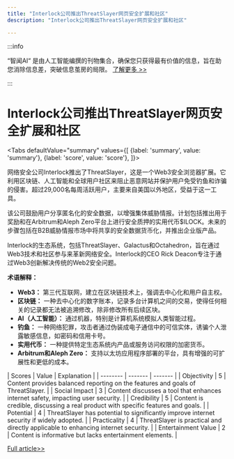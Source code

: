 ```yaml
---
title: "Interlock公司推出ThreatSlayer网页安全扩展和社区"
description: "Interlock公司推出ThreatSlayer网页安全扩展和社区"

---
```



:::info

“智闻AI“ 是由人工智能编撰的刊物集合，确保您只获得最有价值的信息，旨在助您消除信息差，突破信息茧房的局限。  [了解更多 >>](/)

:::

# Interlock公司推出ThreatSlayer网页安全扩展和社区


<Tabs
	defaultValue="summary"
	values={[
	{label: 'summary', value: 'summary'},
	{label: 'score', value: 'score'},
]}>
<TabItem value="summary">


网络安全公司Interlock推出了ThreatSlayer，这是一个Web3安全浏览器扩展。它利用区块链、人工智能和全球用户社区来阻止恶意网站并保护用户免受钓鱼和诈骗的侵害。超过29,000名每周活跃用户，主要来自美国以外地区，受益于这一工具。

该公司鼓励用户分享匿名化的安全数据，以增强集体威胁情报。计划包括推出用于奖励和在Arbitrum和Aleph Zero平台上进行安全质押的实用代币$ILOCK。未来的步骤包括在B2B威胁情报市场中将共享的安全数据货币化，并推出企业版产品。

Interlock的生态系统，包括ThreatSlayer、Galactus和Octahedron，旨在通过Web3技术和社区参与来革新网络安全。Interlock的CEO Rick Deacon专注于通过Web3创新解决传统的Web2安全问题。

**术语解释：**
- **Web3：** 第三代互联网，建立在区块链技术上，强调去中心化和用户自主权。
- **区块链：** 一种去中心化的数字账本，记录多台计算机之间的交易，使得任何相关的记录都无法被追溯修改，除非修改所有后续区块。
- **AI（人工智能）：** 通过机器，特别是计算机系统模拟人类智能过程。
- **钓鱼：** 一种网络犯罪，攻击者通过伪装成电子通信中的可信实体，诱骗个人泄露敏感信息，如密码和信用卡号。
- **实用代币：** 一种提供特定生态系统内产品或服务访问权限的加密货币。
- **Arbitrum和Aleph Zero：** 支持以太坊应用程序部署的平台，具有增强的可扩展性和更低的成本。
</TabItem>
<TabItem value="score">
	| Scores     | Value   | Explanation |
	| -------- | ------- | ------- |
	| Objectivity  | 5    | Content provides balanced reporting on the features and goals of ThreatSlayer.    |
	| Social Impact | 3     | Content discusses a tool that enhances internet safety, impacting user security.    |
	| Credibility    | 5    | Content is credible, discussing a real product with specific features and goals.    |
	| Potential    | 4    | ThreatSlayer has potential to significantly improve internet security if widely adopted.    |
	| Practicality    | 4    | ThreatSlayer is practical and directly applicable to enhancing internet security.    |
	| Entertainment Value    | 2    | Content is informative but lacks entertainment elements.    |
</TabItem>
</Tabs>

[Full article>>](https://hackernoon.com/interlock-launches-web3-security-extension-and-incentivized-crowdsourced-internet-security-community?source=rss)
